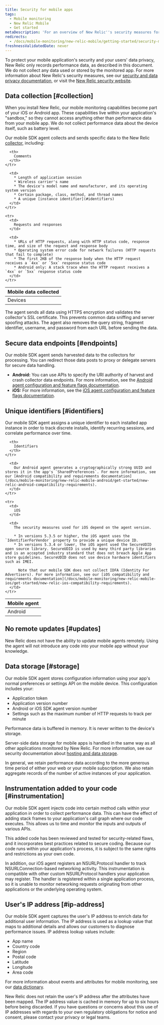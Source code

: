 ```yaml
---
title: Security for mobile apps
tags:
  - Mobile monitoring
  - New Relic Mobile
  - Get started
metaDescription: 'For an overview of New Relic''s security measures for mobile applications, start here.'
redirects:
  - /docs/mobile-monitoring/new-relic-mobile/getting-started/security-mobile-apps
freshnessValidatedDate: never
---
```


To protect your mobile application's security and your users' data privacy, New Relic only records performance data, as described in this document. We do not collect any data used or stored by the monitored app. For more information about New Relic's security measures, see our [security and data privacy documentation](/docs/security/new-relic-security/data-privacy/data-privacy-new-relic), or visit the [New Relic security website](https://newrelic.com/security).

## Data collection [#collection]

When you install New Relic, our mobile monitoring capabilities become part of your iOS or Android app. These capabilities live within your application's "sandbox," so they cannot access anything other than performance data from your mobile app. We do not collect performance data about the device itself, such as battery level.

Our mobile SDK agent collects and sends specific data to the New Relic [collector](/docs/using-new-relic/welcome-new-relic/getting-started/glossary#collector), including:

<table>
  <thead>
    <tr>
      <th style={{ width: "200px" }}>
        Mobile data collected
      </th>

      <th>
        Comments
      </th>
    </tr>
  </thead>

  <tbody>
    <tr>
      <td>
        Devices
      </td>

      <td>
        * Length of application session
        * Wireless carrier's name
        * The device's model name and manufacturer, and its operating system version
        * Certain package, class, method, and thread names
        * A unique [instance identifier](#identifiers)
      </td>
    </tr>

    <tr>
      <td>
        Requests and responses
      </td>

      <td>
        * URLs of HTTP requests, along with HTTP status code, response time, and size of the request and response body
        * Operating system error code for network failures (HTTP requests that fail to complete)
        * The first 2KB of the response body when the HTTP request receives a `4xx` or `5xx` response status code
        * Android only: A stack trace when the HTTP request receives a `4xx` or `5xx` response status code
      </td>
    </tr>
  </tbody>
</table>

The agent sends all data using HTTPS encryption and validates the collector's SSL certificate. This prevents common data sniffing and server spoofing attacks. The agent also removes the query string, fragment identifier, username, and password from each URL before sending the data.

## Secure data endpoints [#endpoints]

Our mobile SDK agent sends harvested data to the collectors for processing. You can redirect those data posts to proxy or delegate servers for secure data handling.

* **Android:** You can use APIs to specify the URI authority of harvest and crash collector data endpoints. For more information, see the [Android agent configuration and feature flags documentation](/docs/mobile-monitoring/new-relic-mobile/mobile-sdk/configure-settings/).
* **iOS:** For more information, see the [iOS agent configuration and feature flags documentation](/docs/mobile-monitoring/new-relic-mobile/mobile-sdk/configure-settings/).

## Unique identifiers [#identifiers]

Our mobile SDK agent assigns a unique identifier to each installed app instance in order to track discrete installs, identify recurring sessions, and correlate performance over time.

<table>
  <thead>
    <tr>
      <th style={{ width: "150px" }}>
        Mobile agent
      </th>

      <th>
        Identifiers
      </th>
    </tr>
  </thead>

  <tbody>
    <tr>
      <td>
        Android
      </td>

      <td>
        Our Android agent generates a cryptographically strong UUID and stores it in the app's `SharedPreferences`. For more information, see our [Android compatibility and requirements documentation](/docs/mobile-monitoring/new-relic-mobile-android/get-started/new-relic-android-compatibility-requirements).
      </td>
    </tr>

    <tr>
      <td>
        iOS
      </td>

      <td>
        The security measures used for iOS depend on the agent version.

        * In versions 5.3.5 or higher, the iOS agent uses the `IdentifierForVendor` property to provide a unique device ID.
        * In versions 5.3.4 or lower, the iOS agent used the SecureUDID open source library. SecureUDID is used by many third party libraries and is an accepted industry standard that does not breach Apple App store guidelines. SecureUDID does not use device hardware identifiers such as IMEI.

          Note that our mobile SDK does not collect IDFA (Identity For Advertisers). For more information, see our [iOS compatibility and requirements documentation](/docs/mobile-monitoring/new-relic-mobile-ios/get-started/new-relic-ios-compatibility-requirements).
      </td>
    </tr>
  </tbody>
</table>

## No remote updates [#updates]

New Relic does not have the ability to update mobile agents remotely. Using the agent will not introduce any code into your mobile app without your knowledge.

## Data storage [#storage]

Our mobile SDK agent stores configuration information using your app's normal preferences or settings API on the mobile device. This configuration includes your:

* Application token
* Application version number
* Android or iOS SDK agent version number
* Settings such as the maximum number of HTTP requests to track per minute

Performance data is buffered in memory. It is never written to the device's storage.

Server-side data storage for mobile apps is handled in the same way as all other applications monitored by New Relic. For more information, see our security documentation about [hosting and data storage](/docs/security/new-relic-security/data-privacy/security-controls-privacy#Hosting_and_Data_Storage).

In general, we retain performance data according to the more generous time period of either your web or your mobile subscription. We also retain aggregate records of the number of active instances of your application.

## Instrumentation added to your code [#instrumentation]

Our mobile SDK agent injects code into certain method calls within your application in order to collect performance data. This can have the effect of adding stack frames to your application's call graph where our code executes. This allows us to time and monitor the inputs and outputs of various APIs.

This added code has been reviewed and tested for security-related flaws, and it incorporates best practices related to secure coding. Because our code runs within your application's process, it is subject to the same rights and restrictions as your own code.

In addition, our iOS agent registers an NSURLProtocol handler to track NSURLConnection-based networking activity. This instrumentation is compatible with other custom NSURLProtocol handlers your application may register. The handler is registered within a single application process, so it is unable to monitor networking requests originating from other applications or the underlying operating system.

## User's IP address [#ip-address]

Our mobile SDK agent captures the user's IP address to enrich data for additional user information. The IP address is used as a lookup value that maps to additional details and allows our customers to diagnose performance issues. IP address lookup values include:

* App name
* Country code
* Region
* Postal code
* Latitude
* Longitude
* Area code

For more information about events and attributes for mobile monitoring, see our [data dictionary](/attribute-dictionary?attribute_name=&field_data_source_tid%5B%5D=8342).

New Relic does not retain the user's IP address after the attributes have been mapped. The IP address value is cached in memory for up to six hours before being discarded. If you have questions or concerns about this use of IP addresses with regards to your own regulatory obligations for notice and consent, please contact your privacy or legal teams.
